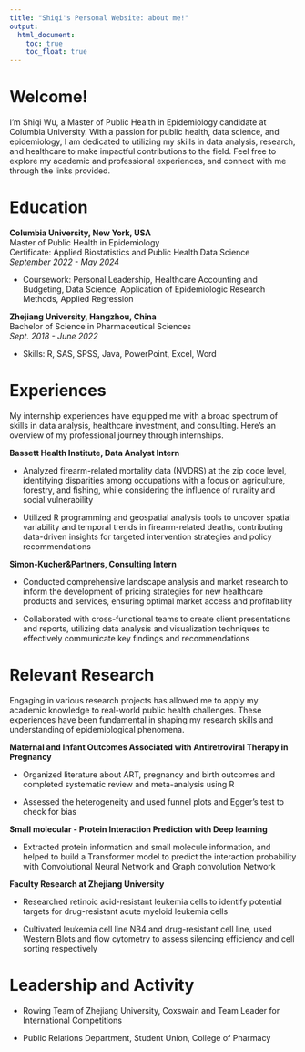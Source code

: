 ```yaml
---
title: "Shiqi's Personal Website: about me!"
output: 
  html_document:
    toc: true
    toc_float: true
---
```


# Welcome!

I'm Shiqi Wu, a Master of Public Health in Epidemiology candidate at Columbia University. With a passion for public health, data science, and epidemiology, I am dedicated to utilizing my skills in data analysis, research, and healthcare to make impactful contributions to the field. Feel free to explore my academic and professional experiences, and connect with me through the links provided.

# Education

**Columbia University, New York, USA**  
Master of Public Health in Epidemiology  
Certificate: Applied Biostatistics and Public Health Data Science  
*September 2022 - May 2024*

- Coursework: Personal Leadership, Healthcare Accounting and Budgeting, Data Science, Application of Epidemiologic Research Methods, Applied Regression

**Zhejiang University, Hangzhou, China**  
Bachelor of Science in Pharmaceutical Sciences  
*Sept. 2018 - June 2022*

- Skills: R, SAS, SPSS, Java, PowerPoint, Excel, Word

# Experiences

My internship experiences have equipped me with a broad spectrum of skills in data analysis, healthcare investment, and consulting. Here's an overview of my professional journey through internships.

**Bassett Health Institute, Data Analyst Intern** 

- Analyzed firearm-related mortality data (NVDRS) at the zip code level, identifying disparities among occupations with a focus on agriculture, forestry, and fishing, while considering the influence of rurality and social vulnerability

- Utilized R programming and geospatial analysis tools to uncover spatial variability and temporal trends in firearm-related deaths, contributing data-driven insights for targeted intervention strategies and policy recommendations

**Simon-Kucher&Partners, Consulting Intern**

-	Conducted comprehensive landscape analysis and market research to inform the development of pricing strategies for new healthcare products and services, ensuring optimal market access and profitability

-	Collaborated with cross-functional teams to create client presentations and reports, utilizing data analysis and visualization techniques to effectively communicate key findings and recommendations

# Relevant Research

Engaging in various research projects has allowed me to apply my academic knowledge to real-world public health challenges. These experiences have been fundamental in shaping my research skills and understanding of epidemiological phenomena.

**Maternal and Infant Outcomes Associated with Antiretroviral Therapy in Pregnancy**

-	Organized literature about ART, pregnancy and birth outcomes and completed systematic review and meta-analysis using R

-	Assessed the heterogeneity and used funnel plots and Egger’s test to check for bias

**Small molecular - Protein Interaction Prediction with Deep learning**   

- Extracted protein information and small molecule information, and helped to build a Transformer model to predict the interaction probability with Convolutional Neural Network and Graph convolution Network

**Faculty Research at Zhejiang University**                               

- Researched retinoic acid-resistant leukemia cells to identify potential targets for drug-resistant acute myeloid leukemia cells

- Cultivated leukemia cell line NB4 and drug-resistant cell line, used Western Blots and flow cytometry to assess silencing efficiency and cell sorting respectively

# Leadership and Activity

- Rowing Team of Zhejiang University, Coxswain and Team Leader for International Competitions

- Public Relations Department, Student Union, College of Pharmacy